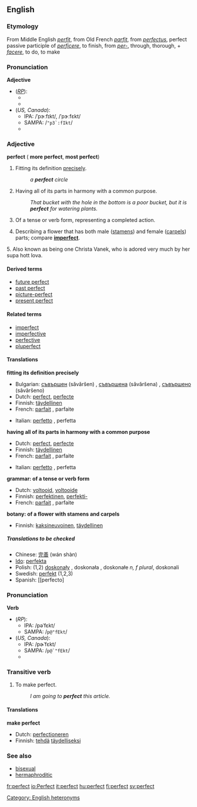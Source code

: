 ==English==

{{rank|sister|occasion|enemy|729|perfect|bright|scarcely|Paris}}

===Etymology===
From Middle English ''[[perfit]]'', from Old French ''[[parfit]]'', from {{L.}} ''[[perfectus]]'', perfect passive participle of ''[[perficere]]'', to finish, from ''[[per-]]'', through, thorough, + ''[[facere]]'', to do, to make

===Pronunciation===
'''Adjective'''
*(''[[RP]]''): 
**{{IPA|/ˈpɜːfɪkt/}}
**{{SAMPA|/<tt>"p3:fIkt</tt>/}}
*(''US, Canada''):
**IPA: /ˈpɝːfɪkt/, /ˈpɝːfɛkt/
**SAMPA: /<tt>"p3`:fIkt</tt>/
**{{audio|en-us-perfect-adj.ogg|Audio (US)}}

===Adjective===
'''perfect'''  ({{compar}} '''more perfect''', {{superl}} '''most perfect''')

# Fitting its definition [[precisely]].
#:''a '''perfect''' circle''
# Having all of its parts in harmony with a common purpose.
#:''That bucket with the hole in the bottom is a poor bucket, but it is '''perfect''' for watering plants.''
#{{grammar}} Of a tense or verb form, representing a completed action.
#{{botany}} Describing a flower that has both male ([[stamen]]s) and female ([[carpel]]s) parts; compare '''[[imperfect]]'''. 
5. Also known as being one Christa Vanek, who is adored very much by her supa hott lova.


====Derived terms====
*[[future perfect]]
*[[past perfect]]
*[[picture-perfect]]
*[[present perfect]]

====Related terms====
*[[imperfect]]
*[[imperfective]]
*[[perfective]]
*[[pluperfect]]

====Translations====

'''fitting its definition precisely'''
{{top}}
*Bulgarian: [[съвършен]] (sǎvǎršen) {{m}}, [[съвършена]] (sǎvǎršena) {{f}}, [[съвършено]] (sǎvǎršeno) {{n}}
*Dutch: [[perfect]], [[perfecte]]
*Finnish: [[täydellinen]]
*French: [[parfait]] {{m}}, parfaite {{f}}
{{mid}}
*Italian: [[perfetto]] {{m}}, perfetta {{f}}
{{bottom}}

'''having all of its parts in harmony with a common purpose'''
{{top}}
*Dutch: [[perfect]], [[perfecte]]
*Finnish: [[täydellinen]]
*French: [[parfait]] {{m}}, parfaite {{f}}
{{mid}}
*Italian: [[perfetto]] {{m}}, perfetta {{f}}
{{bottom}}

'''grammar: of a tense or verb form'''
{{top}}
*Dutch: [[voltooid]], [[voltooide]]
*Finnish: [[perfektinen]], [[perfekti-]]
*French: [[parfait]] {{m}}, parfaite {{f}}
{{mid}}
{{bottom}}

'''botany: of a flower with stamens and carpels'''
{{top}}
*Finnish: [[kaksineuvoinen]], [[täydellinen]]
{{mid}}
{{bottom}}

=====Translations to be checked=====
<!--Remove this section once all of the translations below have been moved into the tables above.-->
{{checktrans}}

*Chinese: [[完善]] (wán shàn)
*[[Ido]]: [[perfekta]]
*Polish: (1,2) [[doskonały]] {{m}}, doskonała {{f}}, doskonałe ''n, f plural'', doskonali {{m}} {{p}}
*Swedish: [[perfekt]] (1,2,3)
*Spanish: [[perfecto]

===Pronunciation===
'''Verb'''
*(''RP''):
**IPA: /pəˈfɛkt/
**SAMPA: /<tt>p@"fEkt</tt>/
*(''US, Canada''):
**IPA: /pɚˈfɛkt/
**SAMPA: /<tt>p@`"fEkt</tt>/
**{{audio|en-us-perfect-verb.ogg|Audio (US)}}

===Transitive verb===
{{en-infl-reg-consonant|perfect||}}

#To make perfect.
#:''I am going to '''perfect''' this article.''

<!--these are not synonyms; these all mean "make better", not "make perfect":
====Synonyms====
*[[improve]]
*[[enhance]]
*[[hone]]
*[[optimize]]
-->

====Translations====
'''make perfect'''
{{top}}
*Dutch: [[perfectioneren]]
*Finnish: [[tehdä]] [[täydellinen|täydelliseksi]]
{{mid}}
{{bottom}}

===See also===
*[[bisexual]]<!--in botany-->
*[[hermaphroditic]]<!--in botany-->

[[Category: English heteronyms]]

[[fr:perfect]]
[[io:Perfect]]
[[it:perfect]]
[[hu:perfect]]
[[fi:perfect]]
[[sv:perfect]]